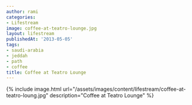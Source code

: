 ```yaml
---
author: rami
categories:
- Lifestream
image: coffee-at-teatro-lounge.jpg
layout: lifestream
publishedAt: '2013-05-05'
tags:
- saudi-arabia
- jeddah
- path
- coffee
title: Coffee at Teatro Lounge
---
```


{% include image.html url="/assets/images/content/lifestream/coffee-at-teatro-loung.jpg" description="Coffee at Teatro Lounge" %}